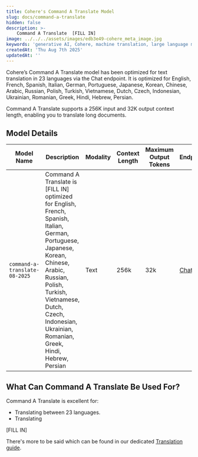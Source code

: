 ```yaml
---
title: Cohere's Command A Translate Model
slug: docs/command-a-translate
hidden: false
description: >-
    Command A Translate  [FILL IN]
image: ../../../assets/images/edb3e49-cohere_meta_image.jpg
keywords: 'generative AI, Cohere, machine translation, large language models'
createdAt: 'Thu Aug 7th 2025'
updatedAt: ''
---
```


Cohere’s Command A Translate model has been optimized for text translation in 23 languages via the Chat endpoint. It is optimized for English, French, Spanish, Italian, German, Portuguese, Japanese, Korean, Chinese, Arabic, Russian, Polish, Turkish, Vietnamese, Dutch, Czech, Indonesian, Ukrainian, Romanian, Greek, Hindi, Hebrew, Persian.

Command A Translate supports a 256K input and 32K output context length, enabling you to translate long documents.

## Model Details
| Model Name                         | Description                                                                                                                                                                                                                                                                                                                                                      | Modality          | Context Length | Maximum Output Tokens | Endpoints                                                                                  |
|------------------------------------|------------------------------------------------------------------------------------------------------------------------------------------------------------------------------------------------------------------------------------------------------------------------------------------------------------------------------------------------------------------|-------------------|----------------|-----------------------|--------------------------------------------------------------------------------------------|
| `command-a-translate-08-2025`      | Command A Translate is [FILL IN] optimized for English, French, Spanish, Italian, German, Portuguese, Japanese, Korean, Chinese, Arabic, Russian, Polish, Turkish, Vietnamese, Dutch, Czech, Indonesian, Ukrainian, Romanian, Greek, Hindi, Hebrew, Persian                                                                                                      | Text              | 256k           | 32k                   | [Chat](/reference/chat)|

## What Can Command A Translate Be Used For?
Command A Translate is excellent for:
- Translating between 23 languages.
- Translating 

[FILL IN]

There's more to be said which can be found in our dedicated [Translation guide](/docs/translate).


